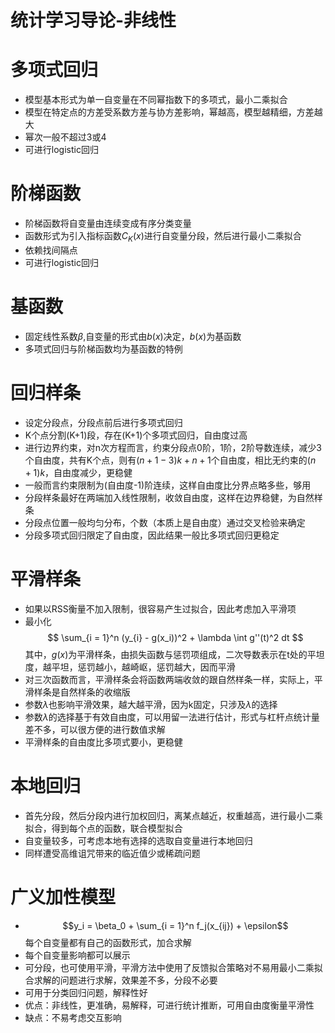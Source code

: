 统计学习导论-非线性
========================================================

# 多项式回归

- 模型基本形式为单一自变量在不同幂指数下的多项式，最小二乘拟合
- 模型在特定点的方差受系数方差与协方差影响，幂越高，模型越精细，方差越大
- 幂次一般不超过3或4
- 可进行logistic回归

# 阶梯函数

- 阶梯函数将自变量由连续变成有序分类变量
- 函数形式为引入指标函数$C_K(x)$进行自变量分段，然后进行最小二乘拟合
- 依赖找间隔点
- 可进行logistic回归

# 基函数

- 固定线性系数$\beta$,自变量的形式由$b(x)$决定，$b(x)$为基函数
- 多项式回归与阶梯函数均为基函数的特例

# 回归样条

- 设定分段点，分段点前后进行多项式回归
- K个点分割(K+1)段，存在(K+1)个多项式回归，自由度过高
- 进行边界约束，对n次方程而言，约束分段点0阶，1阶，2阶导数连续，减少3个自由度，共有K个点，则有$(n+1-3)k + n + 1$个自由度，相比无约束的$(n+1)k$，自由度减少，更稳健
- 一般而言约束限制为(自由度-1)阶连续，这样自由度比分界点略多些，够用
- 分段样条最好在两端加入线性限制，收敛自由度，这样在边界稳健，为自然样条
- 分段点位置一般均匀分布，个数（本质上是自由度）通过交叉检验来确定
- 分段多项式回归限定了自由度，因此结果一般比多项式回归更稳定

# 平滑样条

- 如果以RSS衡量不加入限制，很容易产生过拟合，因此考虑加入平滑项
- 最小化 $$ \sum_{i = 1}^n (y_{i} - g(x_i))^2 + \lambda \int g''(t)^2 dt $$ 其中，$g(x)$为平滑样条，由损失函数与惩罚项组成，二次导数表示在t处的平坦度，越平坦，惩罚越小，越崎岖，惩罚越大，因而平滑
- 对三次函数而言，平滑样条会将函数两端收敛的跟自然样条一样，实际上，平滑样条是自然样条的收缩版
- 参数$\lambda$也影响平滑效果，越大越平滑，因为k固定，只涉及$\lambda$的选择
- 参数$\lambda$的选择基于有效自由度，可以用留一法进行估计，形式与杠杆点统计量差不多，可以很方便的进行数值求解
- 平滑样条的自由度比多项式要小，更稳健

# 本地回归

- 首先分段，然后分段内进行加权回归，离某点越近，权重越高，进行最小二乘拟合，得到每个点的函数，联合模型拟合
- 自变量较多，可考虑本地有选择的选取自变量进行本地回归
- 同样遭受高维诅咒带来的临近值少或稀疏问题

# 广义加性模型

- $$y_i = \beta_0 + \sum_{i = 1}^n f_j(x_{ij}) + \epsilon$$ 每个自变量都有自己的函数形式，加合求解
- 每个自变量影响都可以展示
- 可分段，也可使用平滑，平滑方法中使用了反馈拟合策略对不易用最小二乘拟合求解的问题进行求解，效果差不多，分段不必要
- 可用于分类回归问题，解释性好
- 优点：非线性，更准确，易解释，可进行统计推断，可用自由度衡量平滑性
- 缺点：不易考虑交互影响



